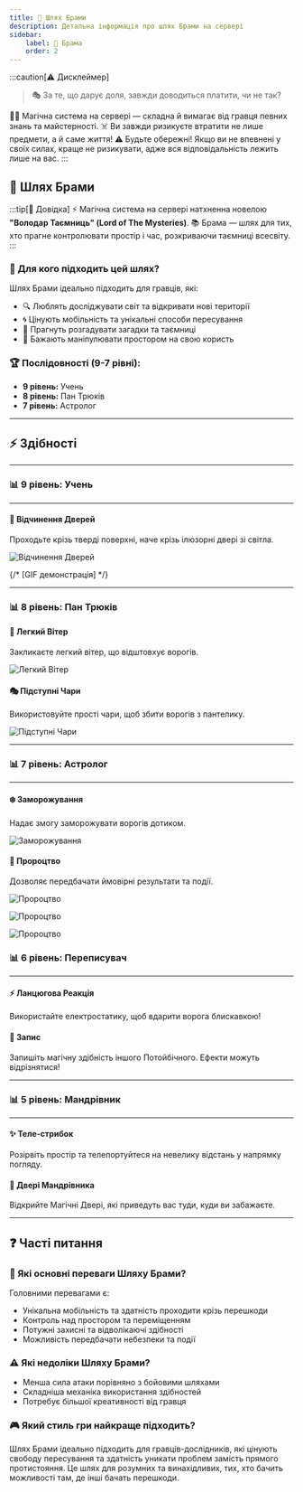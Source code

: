 ```yaml
---
title: 🌌 Шлях Брами
description: Детальна інформація про шлях Брами на сервері
sidebar:
    label: 🌌 Брама
    order: 2
---
```


:::caution[⚠️ Дисклеймер]
> 🎭 За те, що дарує доля, завжди доводиться платити, чи не так?

🧙‍♂️ Магічна система на сервері — складна й вимагає від гравця певних знань та майстерності.
☠️ Ви завжди ризикуєте втратити не лише предмети, а й саме життя!
⚠️ Будьте обережні! Якщо ви не впевнені у своїх силах, краще не ризикувати, адже вся відповідальність лежить лише на вас.
:::

## 🌌 Шлях Брами

:::tip[📖 Довідка]
⚡ Магічна система на сервері натхненна новелою **"Володар Таємниць" (Lord of The Mysteries)**.
📚 Брама — шлях для тих, хто прагне контролювати простір і час, розкриваючи таємниці всесвіту.
:::

### 📜 Для кого підходить цей шлях?

Шлях Брами ідеально підходить для гравців, які:
- 🔍 Люблять досліджувати світ та відкривати нові території
- 🌀 Цінують мобільність та унікальні способи пересування
- 🧩 Прагнуть розгадувати загадки та таємниці
- 🌟 Бажають маніпулювати простором на свою користь

### 🏆 Послідовності (9-7 рівні):

- **9 рівень:** Учень
- **8 рівень:** Пан Трюків
- **7 рівень:** Астролог

---

## ⚡ Здібності

---

### 📊 9 рівень: Учень

---

#### 🚪 Відчинення Дверей
Проходьте крізь тверді поверхні, наче крізь ілюзорні двері зі світла.

<p align={"center"}>
    <Image src={door_opening} alt="Відчинення Дверей"/>
</p>

{/* [GIF демонстрація] */}

---

### 📊 8 рівень: Пан Трюків

#### 💨 Легкий Вітер
Закликаєте легкий вітер, що відштовхує ворогів.

<p align={"center"}>
    <Image src={wind} alt="Легкий Вітер"/>
</p>

#### 🎭 Підступні Чари
Використовуйте прості чари, щоб збити ворогів з пантелику.

<p align={"center"}>
    <Image src={tricks} alt="Підступні Чари"/>
</p>

---

### 📊 7 рівень: Астролог

---

#### ❄️ Заморожування
Надає змогу заморожувати ворогів дотиком.

<p align={"center"}>
    <Image src={freezing} alt="Заморожування"/>
</p>

#### 🔮 Пророцтво
Дозволяє передбачати ймовірні результати та події.

<p align={"center"}>
    <Image src={divination} alt="Пророцтво"/>
</p>

<p align={"center"}>
    <Image src={divination2} alt="Пророцтво"/>
</p>

<p align={"center"}>
    <Image src={divination3} alt="Пророцтво"/>
</p>

### 📊 6 рівень: Переписувач

---

#### ⚡ Ланцюгова Реакція
Використайте електростатику, щоб вдарити ворога блискавкою!

#### 📜 Запис
Запишіть магічну здібність іншого Потойбічного. Ефекти можуть відрізнятися!

---

### 📊 5 рівень: Мандрівник

---

#### ✨ Теле-стрибок
Розірвіть простір та телепортуйтеся на невелику відстань у напрямку погляду.

#### 🚪 Двері Мандрівника
Відкрийте Магічні Двері, які приведуть вас туди, куди ви забажаєте.

---

## ❓ Часті питання

### 💪 Які основні переваги Шляху Брами?
Головними перевагами є:
- Унікальна мобільність та здатність проходити крізь перешкоди
- Контроль над простором та переміщенням
- Потужні захисні та відволікаючі здібності
- Можливість передбачати небезпеки та події

### ⚠️ Які недоліки Шляху Брами?
- Менша сила атаки порівняно з бойовими шляхами
- Складніша механіка використання здібностей
- Потребує більшої креативності від гравця

### 🎮 Який стиль гри найкраще підходить?
Шлях Брами ідеально підходить для гравців-дослідників, які цінують свободу пересування та здатність уникати проблем замість прямого протистояння. Це шлях для розумних та винахідливих, тих, хто бачить можливості там, де інші бачать перешкоди.